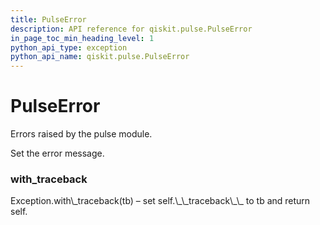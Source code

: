 ```yaml
---
title: PulseError
description: API reference for qiskit.pulse.PulseError
in_page_toc_min_heading_level: 1
python_api_type: exception
python_api_name: qiskit.pulse.PulseError
---
```


# PulseError

<Class id="qiskit.pulse.PulseError" isDedicatedPage={true} github="https://github.com/qiskit/qiskit/tree/stable/0.14/qiskit/pulse/exceptions.py" signature="PulseError(*message)">
  Errors raised by the pulse module.

  Set the error message.

  ### with\_traceback

  <Function id="qiskit.pulse.PulseError.with_traceback" signature="with_traceback()">
    Exception.with\_traceback(tb) – set self.\_\_traceback\_\_ to tb and return self.
  </Function>
</Class>

